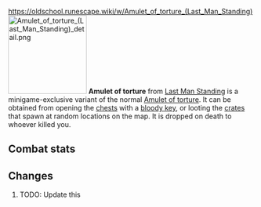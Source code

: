 https://oldschool.runescape.wiki/w/Amulet_of_torture_(Last_Man_Standing)
{{Infobox Item
|name = Amulet of torture
|image = [[File:Amulet of torture (Last Man Standing).png]]
|release = [[04 August]] [[2016]]
|update = Last Man Standing Beta and Splashing Restrictions  # TODO: Update this
|members = No
|quest = No
|tradeable = No
|placeholder = No
|equipable = Yes
|stackable = No
|noteable = Yes
|options = Wield, Drop   # TODO: Update this
|examine = A deep sense of torture burns within this powerful amulet.
|value = 10
|alchable = No
|weight = 0.01
|id = 27173
}}
[[File:Amulet of torture (Last Man Standing) detail.png|160px|left]]
'''Amulet of torture''' from [[Last Man Standing]] is a minigame-exclusive variant of the normal [[Amulet of torture]]. It can be obtained from opening the [[Chest (Last Man Standing)|chests]] with a [[bloody key]], or looting the [[Crate (Last Man Standing)|crates]] that spawn at random locations on the map. It is dropped on death to whoever killed you.

==Combat stats==
{{Infobox Bonuses
|astab = 15
|aslash = 15
|acrush = 15
|amagic = 0
|arange = 0
|dstab = 0
|dslash = 0
|dcrush = 0
|dmagic = 0
|drange = 0
|str = 10
|rstr = 0
|mdmg = 0
|prayer = 2
|slot = neck
|image = [[File:Amulet of torture equipped male.png|160px]]
|altimage = [[File:Amulet of torture equipped female.png|160px]]
}}



==Changes==
# TODO: Update this
{{Subject changes header}}
{{Subject changes
|date = 4 August 2016
|update = Last Man Standing
|change = The item was made fully available with the release of Last Man Standing.
}}
{{Subject changes footer}}

{{Last Man Standing In-game Items}}